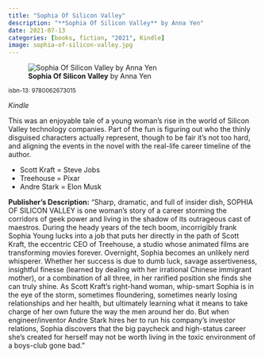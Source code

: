 ```yaml
---
title: "Sophia Of Silicon Valley"
description: "**Sophia Of Silicon Valley** by Anna Yen"
date: 2021-07-13
categories: [books, fiction, "2021", Kindle]
image: sophia-of-silicon-valley.jpg
---
```

![**Sophia Of Silicon Valley** by Anna Yen](sophia-of-silicon-valley.jpg){fig-align="left"}

<sup>isbn-13: 9780062673015</sup>

*Kindle*

This was an enjoyable tale of a young woman's rise in the world of Silicon Valley
technology companies. Part of the fun is figuring out who the thinly disguised
characters actually represent, though to be fair it's not too hard, and aligning
the events in the novel with the real-life career timeline of the author.

- Scott Kraft = Steve Jobs
- Treehouse = Pixar
- Andre Stark = Elon Musk

**Publisher's Description:**
"Sharp, dramatic, and full of insider dish, SOPHIA OF SILICON VALLEY is one
woman’s story of a career storming the corridors of geek power and living
in the shadow of its outrageous cast of maestros. During the heady years of
the tech boom, incorrigibly frank Sophia Young lucks into a job that puts
her directly in the path of Scott Kraft, the eccentric CEO of Treehouse, a
studio whose animated films are transforming movies forever. Overnight,
Sophia becomes an unlikely nerd whisperer. Whether her success is due to
dumb luck, savage assertiveness, insightful finesse (learned by dealing
with her irrational Chinese immigrant mother), or a combination of all
three, in her rarified position she finds she can truly shine. As Scott
Kraft’s right-hand woman, whip-smart Sophia is in the eye of the storm,
sometimes floundering, sometimes nearly losing relationships and her
health, but ultimately learning what it means to take charge of her own
future the way the men around her do. But when engineer/inventor Andre
Stark hires her to run his company’s investor relations, Sophia discovers
that the big paycheck and high-status career she’s created for herself may
not be worth living in the toxic environment of a boys-club gone bad."